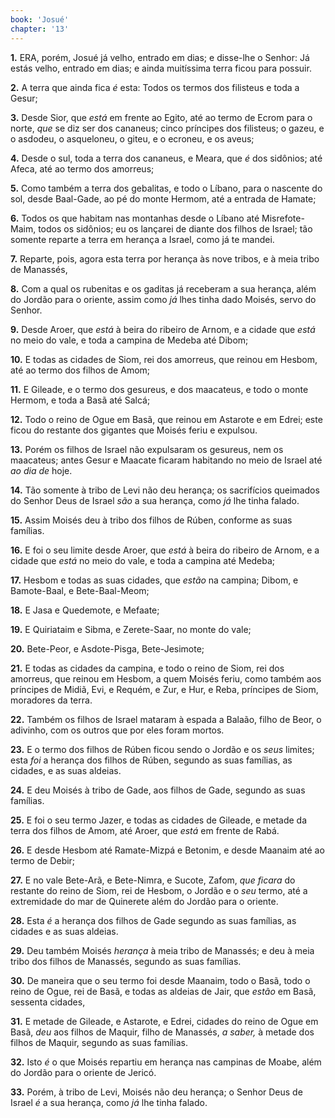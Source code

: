 ```yaml
---
book: 'Josué'
chapter: '13'
---
```


**1.** ERA, porém, Josué já velho, entrado em dias; e disse-lhe o Senhor: Já estás velho, entrado em dias; e ainda muitíssima terra ficou para possuir.

**2.** A terra que ainda fica *é* esta: Todos os termos dos filisteus e toda a Gesur;

**3.** Desde Sior, que *está* em frente ao Egito, até ao termo de Ecrom para o norte, *que* se diz ser dos cananeus; cinco príncipes dos filisteus; o gazeu, e o asdodeu, o asqueloneu, o giteu, e o ecroneu, e os aveus;

**4.** Desde o sul, toda a terra dos cananeus, e Meara, que *é* dos sidônios; até Afeca, até ao termo dos amorreus;

**5.** Como também a terra dos gebalitas, e todo o Líbano, para o nascente do sol, desde Baal-Gade, ao pé do monte Hermom, até a entrada de Hamate;

**6.** Todos os que habitam nas montanhas desde o Líbano até Misrefote-Maim, todos os sidônios; eu os lançarei de diante dos filhos de Israel; tão somente reparte a terra em herança a Israel, como já te mandei.

**7.** Reparte, pois, agora esta terra por herança às nove tribos, e à meia tribo de Manassés,

**8.** Com a qual os rubenitas e os gaditas já receberam a sua herança, além do Jordão para o oriente, assim como *já* lhes tinha dado Moisés, servo do Senhor.

**9.** Desde Aroer, que *está* à beira do ribeiro de Arnom, e a cidade que *está* no meio do vale, e toda a campina de Medeba até Dibom;

**10.** E todas as cidades de Siom, rei dos amorreus, que reinou em Hesbom, até ao termo dos filhos de Amom;

**11.** E Gileade, e o termo dos gesureus, e dos maacateus, e todo o monte Hermom, e toda a Basã até Salcá;

**12.** Todo o reino de Ogue em Basã, que reinou em Astarote e em Edrei; este ficou do restante dos gigantes que Moisés feriu e expulsou.

**13.** Porém os filhos de Israel não expulsaram os gesureus, nem os maacateus; antes Gesur e Maacate ficaram habitando no meio de Israel até *ao dia de* hoje.

**14.** Tão somente à tribo de Levi não deu herança; os sacrifícios queimados do Senhor Deus de Israel *são* a sua herança, como *já* lhe tinha falado.

**15.** Assim Moisés deu à tribo dos filhos de Rúben, conforme as suas famílias.

**16.** E foi o seu limite desde Aroer, que *está* à beira do ribeiro de Arnom, e a cidade que *está* no meio do vale, e toda a campina até Medeba;

**17.** Hesbom e todas as suas cidades, que *estão* na campina; Dibom, e Bamote-Baal, e Bete-Baal-Meom;

**18.** E Jasa e Quedemote, e Mefaate;

**19.** E Quiriataim e Sibma, e Zerete-Saar, no monte do vale;

**20.** Bete-Peor, e Asdote-Pisga, Bete-Jesimote;

**21.** E todas as cidades da campina, e todo o reino de Siom, rei dos amorreus, que reinou em Hesbom, a quem Moisés feriu, como também aos príncipes de Midiã, Evi, e Requém, e Zur, e Hur, e Reba, príncipes de Siom, moradores da terra.

**22.** Também os filhos de Israel mataram à espada a Balaão, filho de Beor, o adivinho, com os outros que por eles foram mortos.

**23.** E o termo dos filhos de Rúben ficou sendo o Jordão e os *seus* limites; esta *foi* a herança dos filhos de Rúben, segundo as suas famílias, as cidades, e as suas aldeias.

**24.** E deu Moisés à tribo de Gade, aos filhos de Gade, segundo as suas famílias.

**25.** E foi o seu termo Jazer, e todas as cidades de Gileade, e metade da terra dos filhos de Amom, até Aroer, que *está* em frente de Rabá.

**26.** E desde Hesbom até Ramate-Mizpá e Betonim, e desde Maanaim até ao termo de Debir;

**27.** E no vale Bete-Arã, e Bete-Nimra, e Sucote, Zafom, *que ficara* do restante do reino de Siom, rei de Hesbom, o Jordão e o *seu* termo, até a extremidade do mar de Quinerete além do Jordão para o oriente.

**28.** Esta *é* a herança dos filhos de Gade segundo as suas famílias, as cidades e as suas aldeias.

**29.** Deu também Moisés *herança* à meia tribo de Manassés; e deu à meia tribo dos filhos de Manassés, segundo as suas famílias.

**30.** De maneira que o seu termo foi desde Maanaim, todo o Basã, todo o reino de Ogue, rei de Basã, e todas as aldeias de Jair, que *estão* em Basã, sessenta cidades,

**31.** E metade de Gileade, e Astarote, e Edrei, cidades do reino de Ogue em Basã, *deu* aos filhos de Maquir, filho de Manassés, *a saber,* à metade dos filhos de Maquir, segundo as suas famílias.

**32.** Isto *é* o que Moisés repartiu em herança nas campinas de Moabe, além do Jordão para o oriente de Jericó.

**33.** Porém, à tribo de Levi, Moisés não deu herança; o Senhor Deus de Israel *é* a sua herança, como *já* lhe tinha falado.